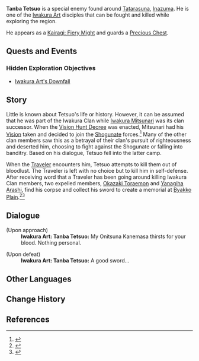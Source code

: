 {{Character Infobox
|type             = NPC
|deceased         = Killed by Traveler in [[Iwakura Art's Downfall]]
|image            = Enemy Kairagi Fiery Might.png
|region           = Inazuma
|title1           = Acting Instructor
|title2           = Iwakura Art Okuden
|affiliation      = Iwakura Clan
|voiceEN          = 
}}
'''Tanba Tetsuo''' {{Lang|ja=}} is a special enemy found around [[Tatarasuna]], [[Inazuma]]. He is one of the [[Iwakura Art]] disciples that can be fought and killed while exploring the region.

He appears as a [[Kairagi: Fiery Might]] and guards a [[Precious Chest]].

==Quests and Events==
===Hidden Exploration Objectives===
* [[Iwakura Art's Downfall]]

==Story==
Little is known about Tetsuo's life or history. However, it can be assumed that he was part of the Iwakura Clan while [[Iwakura Mitsunari]] was its clan successor. When the [[Vision Hunt Decree]] was enacted, Mitsunari had his [[Vision]] taken and decided to join the [[Shogunate]] forces.<ref>{{Ref/NPC|Iwakura Mitsunari}}</ref> Many of the other clan members saw this as a betrayal of their clan's pursuit of righteousness and deserted him, choosing to fight against the Shogunate or falling into banditry. Based on his dialogue, Tetsuo fell into the latter camp.

When the [[Traveler]] encounters him, Tetsuo attempts to kill them out of bloodlust. The Traveler is left with no choice but to kill him in self-defense. After receiving word that a Traveler has been going around killing Iwakura Clan members, two expelled members, [[Okazaki Toraemon]] and [[Yanagiha Arashi]], find his corpse and collect his sword to create a memorial at [[Byakko Plain]].<ref>{{Ref/NPC|Okazaki Toraemon}}</ref><ref>{{Ref/NPC|Yanagiha Arashi}}</ref>

==Dialogue==
{{Dialogue start}}
;(Upon approach)
:'''Iwakura Art: Tanba Tetsuo:''' My Onitsuna Kanemasa thirsts for your blood. Nothing personal.

;(Upon defeat)
:'''Iwakura Art: Tanba Tetsuo:''' A good sword...
{{Dialogue end}}
<!--
==Trivia==
* {{Lang|Onimou Kenkou|ja=鬼網兼光}} means (DQ note: I don't know what this means)
-->

==Other Languages==
{{Other Languages
|default_hidden = 1
|en      = Tanba Tetsuo
|zhs     = 丹波铁生
|zhs_rm  = Dānbō Tiěshēng
|zht     = 丹波鐵生
|zht_rm  = Dānbō Tiěshēng
|ja      = 丹波鉄生
|ja_rm   = Tanba Tetsuo
|ko      = 탄바 테츠오
|ko_rm   = Tanba Techeu'o
|es      = Tanba Tetsuo
|fr      = Tanba Tetsuo
|ru      = Танба Тэцуо
|th      = Tanba Tetsuo
|vi      = Tanba Tetsuo
|de      = Tanba Tetsuo
|id      = Tanba Tetsuo
|pt      = Tanba Tetsuo
}}

==Change History==
{{Change History|2.0}}

==References==
{{Reflist}}